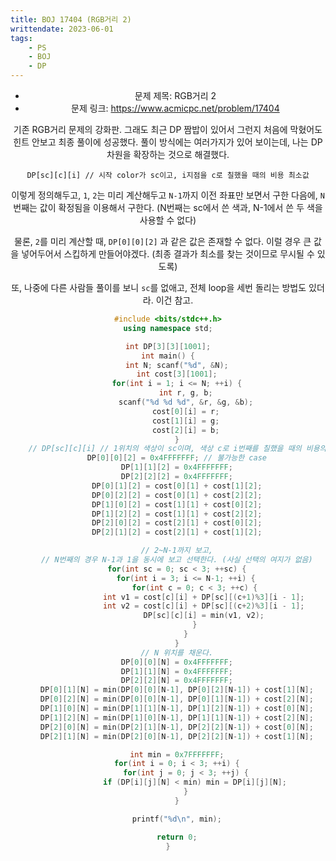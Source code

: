 ---
title: BOJ 17404 (RGB거리 2)
writtendate: 2023-06-01
tags:
    - PS
    - BOJ
    - DP
---

<Header />

- 문제 제목: RGB거리 2
- 문제 링크: https://www.acmicpc.net/problem/17404

기존 RGB거리 문제의 강화판. 그래도 최근 DP 짬밥이 있어서 그런지 처음에 막혔어도 힌트 안보고 최종 풀이에 성공했다. 풀이 방식에는 여러가지가 있어 보이는데, 나는 DP 차원을 확장하는 것으로 해결했다.

```
DP[sc][c][i] // 시작 color가 sc이고, i지점을 c로 칠했을 때의 비용 최소값
```

이렇게 정의해두고, `1`, `2`는 미리 계산해두고 `N-1`까지 이전 좌표만 보면서 구한 다음에, `N` 번째는 값이 확정됨을 이용해서 구한다. (N번째는 sc에서 쓴 색과, N-1에서 쓴 두 색을 사용할 수 없다)

물론, `2`를 미리 계산할 때, `DP[0][0][2]` 과 같은 값은 존재할 수 없다. 이럴 경우 큰 값을 넣어두어서 스킵하게 만들어야겠다. (최종 결과가 최소를 찾는 것이므로 무시될 수 있도록)

또, 나중에 다른 사람들 풀이를 보니 `sc`를 없애고, 전체 loop을 세번 돌리는 방법도 있더라. 이건 참고.

```cpp
#include <bits/stdc++.h>
using namespace std;

int DP[3][3][1001];
int main() {
    int N; scanf("%d", &N);
    int cost[3][1001];
    for(int i = 1; i <= N; ++i) {
        int r, g, b;
        scanf("%d %d %d", &r, &g, &b);
        cost[0][i] = r;
        cost[1][i] = g;
        cost[2][i] = b;
    }
    // DP[sc][c][i] // 1위치의 색상이 sc이며, 색상 c로 i번째를 칠했을 때의 비용의 최소값
    DP[0][0][2] = 0x4FFFFFFF; // 불가능한 case
    DP[1][1][2] = 0x4FFFFFFF;
    DP[2][2][2] = 0x4FFFFFFF;
    DP[0][1][2] = cost[0][1] + cost[1][2];
    DP[0][2][2] = cost[0][1] + cost[2][2];
    DP[1][0][2] = cost[1][1] + cost[0][2];
    DP[1][2][2] = cost[1][1] + cost[2][2];
    DP[2][0][2] = cost[2][1] + cost[0][2];
    DP[2][1][2] = cost[2][1] + cost[1][2];

    // 2~N-1까지 보고,
    // N번째의 경우 N-1과 1을 동시에 보고 선택한다. (사실 선택의 여지가 없음)
    for(int sc = 0; sc < 3; ++sc) {
        for(int i = 3; i <= N-1; ++i) {
            for(int c = 0; c < 3; ++c) {
                int v1 = cost[c][i] + DP[sc][(c+1)%3][i - 1];
                int v2 = cost[c][i] + DP[sc][(c+2)%3][i - 1];
                DP[sc][c][i] = min(v1, v2);
            }
        }
    }
    // N 위치를 채운다.
    DP[0][0][N] = 0x4FFFFFFF;
    DP[1][1][N] = 0x4FFFFFFF;
    DP[2][2][N] = 0x4FFFFFFF;
    DP[0][1][N] = min(DP[0][0][N-1], DP[0][2][N-1]) + cost[1][N];
    DP[0][2][N] = min(DP[0][0][N-1], DP[0][1][N-1]) + cost[2][N];
    DP[1][0][N] = min(DP[1][1][N-1], DP[1][2][N-1]) + cost[0][N];
    DP[1][2][N] = min(DP[1][0][N-1], DP[1][1][N-1]) + cost[2][N];
    DP[2][0][N] = min(DP[2][1][N-1], DP[2][2][N-1]) + cost[0][N];
    DP[2][1][N] = min(DP[2][0][N-1], DP[2][2][N-1]) + cost[1][N];

    int min = 0x7FFFFFFF;
    for(int i = 0; i < 3; ++i) {
        for(int j = 0; j < 3; ++j) {
            if (DP[i][j][N] < min) min = DP[i][j][N];
        }
    }

    printf("%d\n", min);

    return 0;
}
```

<TagList />
<Comment />
